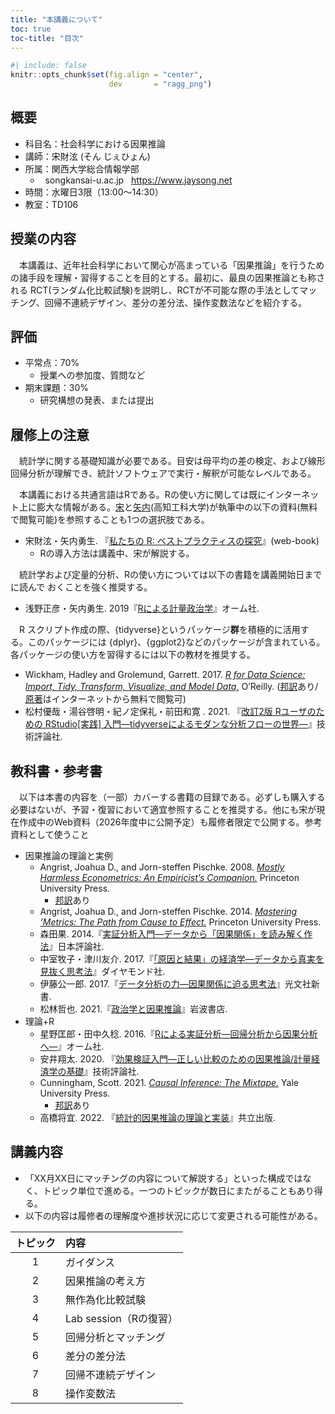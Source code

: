 ```yaml
---
title: "本講義について"
toc: true
toc-title: "目次"
---
```


```r
#| include: false
knitr::opts_chunk$set(fig.align = "center",
                      dev       = "ragg_png")
```

## 概要

- 科目名：社会科学における因果推論
- 講師：宋財泫 (そん じぇひょん)
- 所属：関西大学総合情報学部
   * <i class="bi bi-envelope"></i> &nbsp; song<i class="bi bi-at"></i>kansai-u.ac.jp
   <i class="bi bi-house"></i> &nbsp; <https://www.jaysong.net>
- 時間：水曜日3限（13:00〜14:30）
- 教室：TD106

## 授業の内容

　本講義は、近年社会科学において関心が高まっている「因果推論」を行うための諸手段を理解・習得することを目的とする。最初に、最良の因果推論とも称される RCT(ランダム化比較試験)を説明し、RCTが不可能な際の手法としてマッチング、回帰不連続デザイン、差分の差分法、操作変数法などを紹介する。

## 評価

* 平常点：70%
   * 授業への参加度、質問など
* 期末課題：30%
   * 研究構想の発表、または提出

## 履修上の注意

　統計学に関する基礎知識が必要である。目安は母平均の差の検定、および線形回帰分析が理解でき、統計ソフトウェアで実行・解釈が可能なレベルである。

　本講義における共通言語はRである。Rの使い方に関しては既にインターネット上に膨大な情報がある。[宋](https://www.jaysong.net)と[矢内](https://yukiyanai.github.io/)(高知工科大学)が執筆中の以下の資料(無料で閲覧可能)を参照することも1つの選択肢である。

- 宋財泫・矢内勇生. 『[私たちの R: ベストプラクティスの探究](https://www.jaysong.net/RBook/)』(web-book)
   - Rの導入方法は講義中、宋が解説する。

　統計学および定量的分析、Rの使い方については以下の書籍を講義開始日までに読んで
おくことを強く推奨する。

- 浅野正彦・矢内勇生. 2019『[Rによる計量政治学](https://www.amazon.co.jp/dp/4274223132)』オーム社.

　R スクリプト作成の際、{tidyverse}というパッケージ**群**を積極的に活用する。このパッケージには {dplyr}、{ggplot2}などのパッケージが含まれている。各パッケージの使い方を習得するには以下の教材を推奨する。

- Wickham, Hadley and Grolemund, Garrett. 2017. [*R for Data Science: Import, Tidy, Transform, Visualize, and Model Data,*](https://www.amazon.co.jp/dp/1491910399/) O’Reilly. ([邦訳](www.amazon.co.jp/dp/487311814X/)あり/[原著](https://r4ds.had.co.nz)はインターネットから無料で閲覧可)
- 松村優哉・湯谷啓明・紀ノ定保礼・前田和寛 . 2021. 『[改訂2版 Rユーザのための RStudio[実践] 入門—tidyverseによるモダンな分析フローの世界—](https://www.amazon.co.jp/dp/4297121700/)』技術評論社.

## 教科書・参考書

　以下は本書の内容を（一部）カバーする書籍の目録である。必ずしも購入する必要はないが、予習・復習において適宜参照することを推奨する。他にも宋が現在作成中のWeb資料（2026年度中に公開予定）も履修者限定で公開する。参考資料として使うこと

* 因果推論の理論と実例
   * Angrist, Joahua D., and Jorn-steffen Pischke. 2008. [*Mostly Harmless Econometrics: An Empiricist’s Companion.*](http://amzn.asia/d/2TJ1HXE) Princeton University Press.
      * [邦訳](http://amzn.asia/d/3JwCmNG)あり
   * Angrist, Joahua D., and Jorn-steffen Pischke. 2014. [*Mastering ’Metrics: The Path from Cause to Effect.*](http://amzn.asia/d/fIkurDl) Princeton University Press.
   * 森田果. 2014.『[実証分析入門—データから「因果関係」を読み解く作法](http://amzn.asia/d/g0ADpxT)』日本評論社.
   * 中室牧子・津川友介. 2017.『[「原因と結果」の経済学—データから真実を見抜く思考法](http://amzn.asia/d/gQN4bLu)』ダイヤモンド社.
   * 伊藤公一郎. 2017.『[データ分析の力—因果関係に迫る思考法](http://amzn.asia/d/avVVT5S)』光文社新書.
   * 松林哲也. 2021.『[政治学と因果推論](https://www.amazon.co.jp/dp/4000269992/)』岩波書店.
* 理論+R
   * 星野匡郎・田中久稔. 2016.『[Rによる実証分析—回帰分析から因果分析へ—](http://amzn.asia/d/0LFlZqm)』オーム社.
   * 安井翔太. 2020. 『[効果検証入門—正しい比較のための因果推論/計量経済学の基礎](https://www.amazon.co.jp/dp/4297111179)』技術評論社.
   * Cunningham, Scott. 2021. [*Causal Inference: The Mixtape.*](https://mixtape.scunning.com/) Yale University Press.
      * [邦訳](https://www.amazon.co.jp/dp/4297134179/)あり
   * 高橋将宜. 2022. 『[統計的因果推論の理論と実装](https://www.amazon.co.jp/dp/4320112458/)』共立出版.

## 講義内容

- 「XX月XX日にマッチングの内容について解説する」といった構成ではなく、トピック単位で進める。一つのトピックが数日にまたがることもあり得る。
- 以下の内容は履修者の理解度や進捗状況に応じて変更される可能性がある。

|トピック|内容|
|:---:|:---|
|  1 | ガイダンス |
|  2 | 因果推論の考え方 |
|  3 | 無作為化比較試験 |
|  4 | Lab session（Rの復習） |
|  5 | 回帰分析とマッチング |
|  6 | 差分の差分法 |
|  7 | 回帰不連続デザイン |
|  8 | 操作変数法 |
